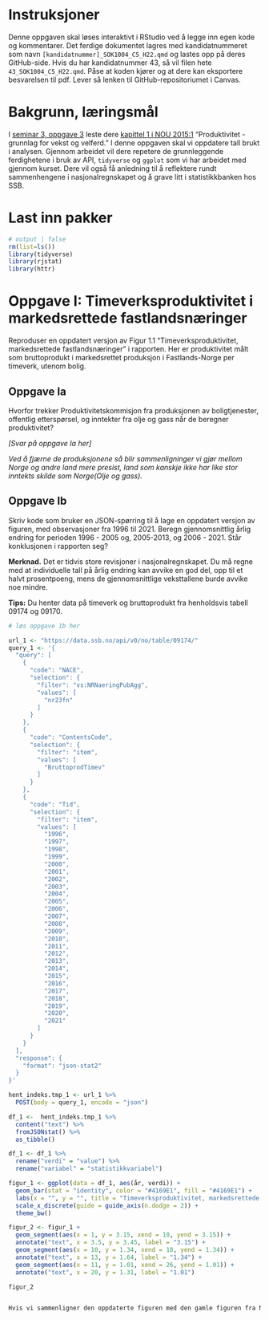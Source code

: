 # Instruksjoner

Denne oppgaven skal løses interaktivt i RStudio ved å legge inn egen kode og kommentarer. Det ferdige dokumentet lagres med kandidatnummeret som navn `[kandidatnummer]_SOK1004_C5_H22.qmd` og lastes opp på deres GitHub-side. Hvis du har kandidatnummer 43, så vil filen hete `43_SOK1004_C5_H22.qmd`. Påse at koden kjører og at dere kan eksportere besvarelsen til pdf. Lever så lenken til GitHub-repositoriumet i Canvas.

# Bakgrunn, læringsmål

I [seminar 3, oppgave 3](https://uit-sok-1004-h22.github.io/seminar/s3.html) leste dere [kapittel 1 i NOU 2015:1](https://uit-sok-1004-h22.github.io/seminar/NOU%202015_%201%20kap%201%20(prod1).pdf) "Produktivitet - grunnlag for vekst og velferd." I denne oppgaven skal vi oppdatere tall brukt i analysen. Gjennom arbeidet vil dere repetere de grunnleggende ferdighetene i bruk av API, `tidyverse` og `ggplot` som vi har arbeidet med gjennom kurset. Dere vil også få anledning til å reflektere rundt sammenhengene i nasjonalregnskapet og å grave litt i statistikkbanken hos SSB.

# Last inn pakker

```{r}
# output | false
rm(list=ls()) 
library(tidyverse)
library(rjstat)
library(httr)
```

# Oppgave I: Timeverksproduktivitet i markedsrettede fastlandsnæringer

Reproduser en oppdatert versjon av Figur 1.1 "Timeverksproduktivitet, markedsrettede fastlandsnæringer" i rapporten. Her er produktivitet målt som bruttoprodukt i markedsrettet produksjon i Fastlands-Norge per timeverk, utenom bolig.

## Oppgave Ia

Hvorfor trekker Produktivitetskommisjon fra produksjonen av boligtjenester, offentlig etterspørsel, og inntekter fra olje og gass når de beregner produktivitet?

*\[Svar på oppgave Ia her\]*

*Ved å fjærne de produksjonene så blir sammenligninger vi gjør mellom Norge og andre land mere presist, land som kanskje ikke har like stor inntekts skilde som Norge(Olje og gass).*

## Oppgave Ib

Skriv kode som bruker en JSON-spørring til å lage en oppdatert versjon av figuren, med observasjoner fra 1996 til 2021. Beregn gjennomsnittlig årlig endring for perioden 1996 - 2005 og, 2005-2013, og 2006 - 2021. Står konklusjonen i rapporten seg?

**Merknad.** Det er tidvis store revisjoner i nasjonalregnskapet. Du må regne med at individuelle tall på årlig endring kan avvike en god del, opp til et halvt prosentpoeng, mens de gjennomsnittlige veksttallene burde avvike noe mindre.

**Tips:** Du henter data på timeverk og bruttoprodukt fra henholdsvis tabell 09174 og 09170.

```{r}

# løs oppgave 1b her

url_1 <- "https://data.ssb.no/api/v0/no/table/09174/"
query_1 <- '{
  "query": [
    {
      "code": "NACE",
      "selection": {
        "filter": "vs:NRNaeringPubAgg",
        "values": [
          "nr23fn"
        ]
      }
    },
    {
      "code": "ContentsCode",
      "selection": {
        "filter": "item",
        "values": [
          "BruttoprodTimev"
        ]
      }
    },
    {
      "code": "Tid",
      "selection": {
        "filter": "item",
        "values": [
          "1996",
          "1997",
          "1998",
          "1999",
          "2000",
          "2001",
          "2002",
          "2003",
          "2004",
          "2005",
          "2006",
          "2007",
          "2008",
          "2009",
          "2010",
          "2011",
          "2012",
          "2013",
          "2014",
          "2015",
          "2016",
          "2017",
          "2018",
          "2019",
          "2020",
          "2021"
        ]
      }
    }
  ],
  "response": {
    "format": "json-stat2"
  }
}'

hent_indeks.tmp_1 <- url_1 %>%
  POST(body = query_1, encode = "json")

df_1 <-  hent_indeks.tmp_1 %>%
  content("text") %>%
  fromJSONstat() %>%
  as_tibble()

df_1 <- df_1 %>%
  rename("verdi" = "value") %>%
  rename("variabel" = "statistikkvariabel")

figur_1 <- ggplot(data = df_1, aes(år, verdi)) +
  geom_bar(stat = "identity", color = "#4169E1", fill = "#4169E1") +
  labs(x = "", y = "", title = "Timeverksproduktivitet, markedsrettede fastlandsnæring") +
  scale_x_discrete(guide = guide_axis(n.dodge = 2)) +
  theme_bw()

figur_2 <- figur_1 +
  geom_segment(aes(x = 1, y = 3.15, xend = 10, yend = 3.15)) +
  annotate("text", x = 3.5, y = 3.45, label = "3.15") +
  geom_segment(aes(x = 10, y = 1.34, xend = 18, yend = 1.34)) +
  annotate("text", x = 13, y = 1.64, label = "1.34") +
  geom_segment(aes(x = 11, y = 1.01, xend = 26, yend = 1.01)) +
  annotate("text", x = 20, y = 1.31, label = "1.01")

figur_2


Hvis vi sammenligner den oppdaterte figuren med den gamle figuren fra NOU, kan vi se at det har vært en gjennomsnittlig økning i periodene  da det er litt høyere i den oppdaterte figuren. I begge figurene har vi en generell økning fra hvert år med unntak av i 2008, dette kan skyldes finanskrisen. 
```
